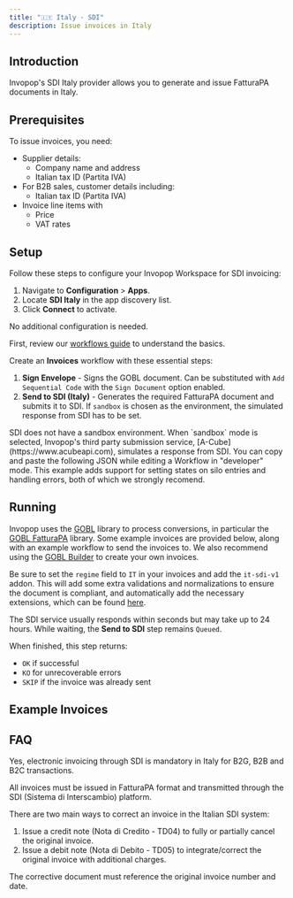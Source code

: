 ```yaml
---
title: "🇮🇹 Italy · SDI"
description: Issue invoices in Italy
---
```



## Introduction

Invopop's SDI Italy provider allows you to generate and issue FatturaPA documents in Italy.

## Prerequisites

To issue invoices, you need:

- Supplier details:
  - Company name and address
  - Italian tax ID (Partita IVA)
- For B2B sales, customer details including:
  - Italian tax ID (Partita IVA)
- Invoice line items with
  - Price
  - VAT rates

## Setup

Follow these steps to configure your Invopop Workspace for SDI invoicing:

<Steps>
<Step title="Connect the SDI Italy app">

1. Navigate to **Configuration** > **Apps**.
2. Locate **SDI Italy** in the app discovery list.
3. Click **Connect** to activate.

No additional configuration is needed.

</Step>

<Step title="Configure invoice workflow">

First, review our [workflows guide](/guides/workflows) to understand the basics.

Create an **Invoices** workflow with these essential steps:

1. **Sign Envelope** - Signs the GOBL document. Can be substituted with `Add Sequential Code` with the `Sign Document` option enabled.
2. **Send to SDI (Italy)** - Generates the required FatturaPA document and submits it to SDI. If `sandbox` is chosen as the environment, the simulated response from SDI has to be set.

<Info>
SDI does not have a sandbox environment. When `sandbox` mode is selected, Invopop's third party submission service, [A-Cube](https://www.acubeapi.com), simulates a response from SDI.
</Info>
</Step>
</Steps>

<AccordionGroup>
<Accordion title="Example SDI Invoice Workflow">
You can copy and paste the following JSON while editing a Workflow in "developer" mode. This example adds support for setting states on silo entries and handling errors, both of which we strongly recomend.
<WorkflowExample />
</Accordion>
</AccordionGroup>

## Running

Invopop uses the [GOBL](https://gobl.org) library to process conversions, in particular the [GOBL FatturaPA](https://github.com/invopop/gobl.fatturapa) library. Some example invoices are provided below, along with an example workflow to send the invoices to. We also recommend using the [GOBL Builder](https://build.gobl.org) to create your own invoices.

Be sure to set the `regime` field to `IT` in your invoices and add the `it-sdi-v1` addon. This will add some extra validations and normalizations to ensure the document is compliant, and automatically add the necessary extensions, which can be found [here](https://github.com/invopop/gobl/tree/main/regimes/it#italy-specific-requirements).

The SDI service usually responds within seconds but may take up to 24 hours. While waiting, the **Send to SDI** step remains `Queued`.

When finished, this step returns:

- `OK` if successful
- `KO` for unrecoverable errors
- `SKIP` if the invoice was already sent


## Example Invoices

<AccordionGroup>
<Accordion title="B2C Standard Invoice">
  <B2CInvoice />
</Accordion>
<Accordion title="B2B Invoice">
  <B2BInvoice />
</Accordion>
<Accordion title="B2B Invoice with Additional Fields">
  <B2BAdditional />
</Accordion>
<Accordion title="Credit Note">
    <Creditnote />
</Accordion>
</AccordionGroup>

## FAQ

<AccordionGroup>
<Accordion title="Is electronic invoicing mandatory in Italy?">

Yes, electronic invoicing through SDI is mandatory in Italy for B2G, B2B and B2C transactions.

All invoices must be issued in FatturaPA format and transmitted through the SDI (Sistema di Interscambio) platform.

</Accordion>
<Accordion title="How can I correct an invoice?">

There are two main ways to correct an invoice in the Italian SDI system:

1. Issue a credit note (Nota di Credito - TD04) to fully or partially cancel the original invoice.
2. Issue a debit note (Nota di Debito - TD05) to integrate/correct the original invoice with additional charges.

The corrective document must reference the original invoice number and date.

</Accordion>
</AccordionGroup>
